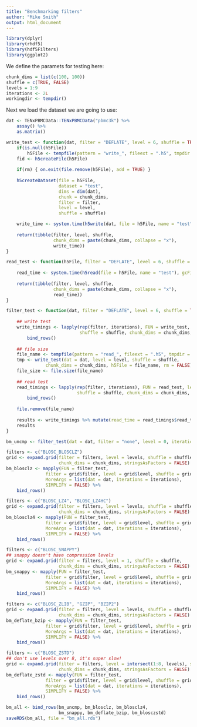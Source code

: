 ```yaml
---
title: "Benchmarking filters"
author: "Mike Smith"
output: html_document
---
```


```r
library(dplyr)
library(rhdf5)
library(hdf5Filters)
library(ggplot2)
```

We define the paramets for testing here:

```r
chunk_dims = list(c(100, 100))
shuffle = c(TRUE, FALSE)
levels = 1:9
iterations <- 2L
workingdir <- tempdir()
```

Next we load the dataset we are going to use:

```r
dat <- TENxPBMCData::TENxPBMCData("pbmc3k") %>% 
    assay() %>% 
    as.matrix()
```

```r
write_test <- function(dat, filter = "DEFLATE", level = 6, shuffle = TRUE, chunk_dims = c(100, 100), h5File = NULL, rm = TRUE) {
    if(is.null(h5File))
        h5File <- tempfile(pattern = "write_", fileext = ".h5", tmpdir = tempdir())
    fid <- h5createFile(h5File)
    
    if(rm) { on.exit(file.remove(h5File), add = TRUE) }
    
    h5createDataset(file = h5File, 
                    dataset = "test",
                    dims = dim(dat),
                    chunk = chunk_dims,
                    filter = filter, 
                    level = level, 
                    shuffle = shuffle)

    write_time <- system.time(h5write(dat, file = h5File, name = "test"), gcFirst = FALSE)[3]
    
    return(tibble(filter, level, shuffle, 
                  chunk_dims = paste(chunk_dims, collapse = "x"),
                  write_time))
}

read_test <- function(h5File, filter = "DEFLATE", level = 6, shuffle = TRUE, chunk_dims = c(100, 100)) {
    
    read_time <- system.time(h5read(file = h5File, name = "test"), gcFirst = FALSE)[3]
    
    return(tibble(filter, level, shuffle, 
                  chunk_dims = paste(chunk_dims, collapse = "x"),
                  read_time))
}

filter_test <- function(dat, filter = "DEFLATE", level = 6, shuffle = TRUE, chunk_dims = c(100, 100), iterations = 3) {
    
    ## write test
    write_timings <- lapply(rep(filter, iterations), FUN = write_test, dat = dat, level = level, 
                            shuffle = shuffle, chunk_dims = chunk_dims, h5File = NULL, rm = TRUE) %>% 
        bind_rows()
    
    ## file size
    file_name <- tempfile(pattern = "read_", fileext = ".h5", tmpdir = tempdir())
    tmp <- write_test(dat = dat, level = level, shuffle = shuffle, 
               chunk_dims = chunk_dims, h5File = file_name, rm = FALSE)
    file_size <- file.size(file_name)
    
    ## read test
    read_timings <- lapply(rep(filter, iterations), FUN = read_test, level = level, 
                           shuffle = shuffle, chunk_dims = chunk_dims, h5File = file_name) %>% 
        bind_rows()
    
    file.remove(file_name)
    
    results <- write_timings %>% mutate(read_time = read_timings$read_time, file_size = file_size)
    results
}
```

```r
bm_uncmp <- filter_test(dat = dat, filter = "none", level = 0, iterations = iterations)
```


```r
filters <- c("BLOSC_BLOSCLZ")
grid <- expand.grid(filter = filters, level = levels, shuffle = shuffle, 
                    chunk_dims = chunk_dims, stringsAsFactors = FALSE)
bm_blosclz <- mapply(FUN = filter_test, 
               filter = grid$filter, level = grid$level, shuffle = grid$shuffle, chunk_dims = grid$chunk_dims, 
               MoreArgs = list(dat = dat, iterations = iterations), 
               SIMPLIFY = FALSE) %>%
    bind_rows()
```

```r
filters <- c("BLOSC_LZ4", "BLOSC_LZ4HC")
grid <- expand.grid(filter = filters, level = levels, shuffle = shuffle, 
                    chunk_dims = chunk_dims, stringsAsFactors = FALSE)
bm_blosclz4 <- mapply(FUN = filter_test, 
               filter = grid$filter, level = grid$level, shuffle = grid$shuffle, chunk_dims = grid$chunk_dims, 
               MoreArgs = list(dat = dat, iterations = iterations), 
               SIMPLIFY = FALSE) %>%
    bind_rows()
```

```r
filters <- c("BLOSC_SNAPPY")
## snappy doesn't have compression levels
grid <- expand.grid(filter = filters, level = 1, shuffle = shuffle, 
                    chunk_dims = chunk_dims, stringsAsFactors = FALSE)
bm_snappy <- mapply(FUN = filter_test, 
               filter = grid$filter, level = grid$level, shuffle = grid$shuffle, chunk_dims = grid$chunk_dims, 
               MoreArgs = list(dat = dat, iterations = iterations), 
               SIMPLIFY = FALSE) %>%
    bind_rows()
```

```r
filters <- c("BLOSC_ZLIB", "GZIP", "BZIP2")
grid <- expand.grid(filter = filters, level = levels, shuffle = shuffle, 
                    chunk_dims = chunk_dims, stringsAsFactors = FALSE)
bm_deflate_bzip <- mapply(FUN = filter_test, 
               filter = grid$filter, level = grid$level, shuffle = grid$shuffle, chunk_dims = grid$chunk_dims, 
               MoreArgs = list(dat = dat, iterations = iterations), 
               SIMPLIFY = FALSE) %>%
    bind_rows()
```

```r
filters <- c("BLOSC_ZSTD")
## don't use levels over 8, it's super slow!
grid <- expand.grid(filter = filters, level = intersect(1:8, levels), shuffle = shuffle, 
                    chunk_dims = chunk_dims, stringsAsFactors = FALSE)
bm_deflate_zstd <- mapply(FUN = filter_test, 
               filter = grid$filter, level = grid$level, shuffle = grid$shuffle, chunk_dims = grid$chunk_dims, 
               MoreArgs = list(dat = dat, iterations = iterations), 
               SIMPLIFY = FALSE) %>%
    bind_rows()
```

```r
bm_all <- bind_rows(bm_uncmp, bm_blosclz, bm_blosclz4,
                    bm_snappy, bm_deflate_bzip, bm_blosczstd)
saveRDS(bm_all, file = "bm_all.rds")
```

